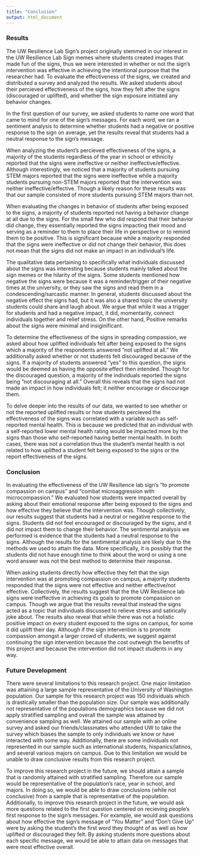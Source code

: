 ```yaml
---
title: "Conclusion"
output: html_document
---
```


### Results

The UW Resilience Lab Sign's project originally stemmed in our interest in the UW Resilience Lab Sign memes where students created images that made fun of the signs, thus we were interested in whether or not the sign's intervention was effective in achieving the intentional purpose that the researcher had. To evaluate the effectiveness of the signs, we created and distributed a survey and analyzed the results. We asked students about their percieved effectiveness of the signs, how they felt after the signs (discouraged or uplifted), and whether the sign exposure initiated any behavior changes. 

In the first question of our survey, we asked students to name one word that came to mind for one of the sign's messages. For each word, we ran a sentiment analysis to determine whether students had a negative or positive response to the sign on average, yet the results reveal that students had a neutral response to the sign's message. 

When analyzing the student's percieved effectiveness of the signs, a majority of the students regardless of the year in school or ethnicity reported that the signs were ineffective or neither ineffective/effective. Although interestingly, we noticed that a majority of students pursuing STEM majors reported that the signs were ineffective while a majority students pursuing non-STEM majors reported that the intervention was neither ineffective/effective. Though a likely reason for these results was that our sample consisted of more students pursuing STEM majors than not. 

When evaluating the changes in behavior of students after being exposed to the signs, a majority of students reported not having a behavior change at all due to the signs. For the small few who did respond that their behavior did change, they essentially reported the signs impacting their mood and serving as a reminder to them to place their life in perspective or to remind them to be positive. This is significant because while a majority responded that the signs were ineffective or did not change their behavior, this does not mean that the signs did not make an impact in an individual's life. 

The qualitative data pertaining to specifically what individuals discussed about the signs was interesting because students mainly talked about the sign memes or the hilarity of the signs. Some students mentioned how negative the signs were because it was a reminder/trigger of their negative times at the university, or they saw the signs and read them in a condescending/sarcastic manner. In general, students discussed about the negative effect the signs had, but it was also a shared topic the university students could share and laugh about. We argue that while it was a trigger for students and had a negative impact, it did, momentarily, connect individuals together and relief stress. On the other hand, Positive remarks about the signs were minimal and insiginificant.

To determine the effectiveness of the signs in spreading compassion, we asked about how uplifted individuals felt after being exposed to the signs which a majority of the respondents answered "not uplifted at all." We additionally asked whether or not students felt discouraged because of the signs. If a majority of students answered "yes" to this question, the signs would be deemed as having the opposite effect then intended. Though for the discouraged question, a majority of the individuals reported the signs being "not discouraging at all." Overall this reveals that the signs had not made an impact in how individuals felt; it neither encourage or discourage them.

To delve deeper into the results of our data, we wanted to see whether or not the reported uplifted results or how students percieved the effectiveness of the signs was correlated with a variable such as self-reported mental health. This is because we predicted that an individual with a self-reported lower mental health rating would be impacted more by the signs than those who self-reported having better mental health. In both cases, there was not a correlation thus the student's mental health is not related to how uplifted a student felt being exposed to the signs or the report effectiveness of the signs.

### Conclusion

In evaluating the effectiveness of the UW Resilience lab sign's "to promote compassion on campus" and "combat microaggression with microcompassion." We evaluated how students were impacted overall by asking about their emotional response after being exposed to the signs and how effective they believe that the intervention was. Though collectively, our results suggest that students had a neutral or negative response to the signs. Students did not feel encouraged or discouraged by the signs, and it did not impact them to change their behavior. The sentimental analysis we performed is evidence that the students had a neutral response to the signs. Although the results for the sentimental analysis are likely due to the methods we used to attain the data. More specifically, it is possibly that the students did not have enough time to think about the word or using a one word answer was not the best method to determine their response. 

When asking students directly how effective they felt that the sign intervention was at promoting compassion on campus, a majority students responded that the signs were not effective and neither effective/not effective. Collectively, the results suggest that the the UW Resilience lab signs were ineffective in achieving its goals to promote compassion on campus. Though we argue that the results reveal that instead the signs acted as a topic that individuals discussed to relieve stress and satirically joke about. The results also reveal that while there was not a holistic positive impact on every student exposed to the signs on campus, for some it did uplift their day. Although if the sign intervention is to promote compassion amongst a larger crowd of students, we suggest against continuing the sign intervention because the cost outweigh the benefits of this project and because the intervention did not impact students in any way.

### Future Development
There were several limitations to this research project. One major limitation was attaining a large sample representative of the University of Washington population. Our sample for this research project was 150 individuals which is drastically smaller than the population size. Our sample was additionally not representative of the populations demographics because we did not apply stratified sampling and overall the sample was attained by convenience sampling as well. We attained our sample with an online survey and asked our friends/classmates who attended UW to take the survey which biases the sample to only individuals we know or have interacted with some way. Additionally, there are some individuals not represented in our sample such as international students, hispanics/latinos, and several various majors on campus. Due to this limitation we would be unable to draw conclusive results from this research project.

To improve this research project in the future, we should attain a sample that is randomly attained with stratified sampling. Therefore our sample would be representative of the population's race, year in school, and majors. In doing so, we would be able to draw conclusions (while not conclusive) from a sample that is representative of the population. Additionally, to improve this research project in the future, we would ask more questions related to the first question centered on recieving people's first response to the sign's messages. For example, we would ask questions about how effective the sign's message of "You Matter" and "Don't Give Up" were by asking the student's the first word they thought of as well as how uplifted or discouraged they felt. By asking students more questions about each specific message, we would be able to attain data on messages that were most effective overall. 